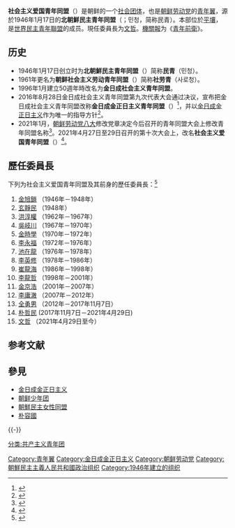 {{Infobox political youth organization
|name_Chinese = 社会主义爱国青年同盟
|name_native = 사회주의애국청년동맹
|logo = [[File:Emblem_of_KSYL.svg|140px]]
|chairman = 
|colorcode = #FF0000
|foundation = 1946年1月17日
|headquarters = {{DPRK-PRK}}[[平壤市|平壤市]]
|ideology =  [[金日成金正日主义|金日成金正日主义]]
|international = [[世界民主青年聯盟|世界民主青年聯盟]]
|regional1_type = |regional1_name = |student = 
|secretary = [[文哲(朝鲜政治家)|文哲]]
|mother_party = {{WPK}}
|flag = [[File:Flag_of_KSYL.svg|border]]
}}

'''社会主义爱国青年同盟'''（{{kor|名=北|諺=사회주의애국청년동맹|漢=社會主義愛國靑年同盟|f=y}}）是朝鲜的一个[[社会团体|社会团体]]，也是[[朝鲜劳动党|朝鲜劳动党]]的[[青年翼|青年翼]]，源於1946年1月17日的'''北朝鮮民主青年同盟'''（{{lang|ko|북조선민주청년동맹}}；민청，简称民青）。本部位於[[平壤|平壤]]，是[[世界民主青年聯盟|世界民主青年聯盟]]的成员。現任委員長为[[文哲(朝鲜政治家)|文哲]]。[[機關報|機關報]]为《[[青年前衛|青年前衛]]》。

==历史==
*1946年1月17日创立时为'''北朝鮮民主青年同盟'''（{{lang|ko|북조선민주청년동맹}}）简称'''民青'''（민청）。
*1961年更名为'''朝鲜社会主义劳动青年同盟'''（{{lang|ko|사회주의로동청년동맹}}）简称'''社劳青'''（사로청）。
*1996年1月建立50週年時改名为'''金日成社会主义青年同盟'''。
*2016年8月28日金日成社会主义青年同盟第九次代表大会通过决议，宣布把金日成社会主义青年同盟改称'''金日成金正日主义青年同盟'''（{{kor|名=北|諺=김일성김정일주의청년동맹|漢=金日成金正日主義靑年同盟|link=no}}）<ref>{{Cite web |url=http://www.rodong.rep.kp/cn/index.php?strPageID=SF01_02_01&newsID=2016-08-30-0007 |title=存档副本 |accessdate=2016-09-01 |archive-date=2016-09-02 |archive-url=https://web.archive.org/web/20160902235431/http://www.rodong.rep.kp/cn/index.php?strPageID=SF01_02_01&newsID=2016-08-30-0007 |dead-url=no }}</ref>，并以[[金日成金正日主义|金日成金正日主义]]作为唯一的指导方针<ref>{{Cite web |url=http://www.naenara.com.kp/ch/great/political.php?5 |title=Naenara-朝鲜的政治 - 政党社会团体 - 金日成社会主义青年同盟 |accessdate=2016-09-01 |archive-date=2016-09-10 |archive-url=https://web.archive.org/web/20160910221819/http://www.naenara.com.kp/ch/great/political.php?5 |dead-url=no }}</ref>。
*2021年1月，[[朝鲜劳动党第八次代表大会|朝鲜劳动党八大]]修改党章决定今后召开的青年同盟大会上修改青年同盟名称<ref>{{cite web |title=朝鲜劳动党第八次代表大会修改朝鲜劳动党章程 |url=http://www.rodong.rep.kp/cn/index.php?strPageID=SF01_02_01&newsID=2021-01-10-0003 |website=[[劳动新闻|劳动新闻]] |accessdate=2021-01-10 |language=zh-hans |archive-date=2021-01-14 |archive-url=https://web.archive.org/web/20210114142057/http://www.rodong.rep.kp/cn/index.php?strPageID=SF01_02_01&newsID=2021-01-10-0003 |dead-url=no }}</ref>。2021年4月27日至29日召开的第十次大会上，改名'''社会主义爱国青年同盟'''（{{lang|ko|사회주의애국청년동맹}}）<ref>{{Cite web|url= https://cn.yna.co.kr/view/ACK20210430000400881|title= 朝鲜青年组织名称去掉已故领导人姓名引关注|date= 2021-04-30|work= 韩联社|access-date= 2021-04-30|archive-date= 2021-05-01|archive-url= https://web.archive.org/web/20210501060301/https://cn.yna.co.kr/view/ACK20210430000400881|dead-url= no}}</ref>。

==歷任委員長==
下列为社会主义爱国青年同盟及其前身的歷任委員長：<ref>{{cite web |url=http://www.tongilnews.com/news/articleView.html?idxno=115181 |publisher=Tongilnews |title="당을 따라 청년들 앞으로" |date=2016-01-19 |accessdate=2017-10-31 |archive-date=2017-11-07 |archive-url=https://web.archive.org/web/20171107011838/http://www.tongilnews.com/news/articleView.html?idxno=115181 |dead-url=no }}</ref>
# [[金旭鎖|金旭鎖]] （1946年－1948年）
# [[玄靜民|玄靜民]] （1948年）
# [[洪淳權|洪淳權]] （1962年－1967年）
# [[吳岐川|吳岐川]] （1967年－1970年）
# [[金時學|金時學]] （1970年－1972年）
# [[李永福|李永福]] （1972年－1976年）
# [[池在龍|池在龍]] （1976年－1978年）
# [[李英修|李英修]] （1978年－1986年）
# [[崔龍海|崔龍海]] （1986年－1998年）
# [[李龍哲|李龍哲]] （1998年－2001年）
# [[金京浩|金京浩]] （2001年－2007年）
# [[李庸澈|李庸澈]] （2007年－2012年）
# [[全勇男|全勇男]] （2012年－2017年11月7日）
# [[朴哲民|朴哲民]]  (2017年11月7日－2021年4月29日)
# [[文哲(朝鲜政治家)|文哲]]  （2021年4月29日至今）

== 参考文献 ==
{{Reflist|30em}}

== 參見 ==
{{Portal|北朝鲜}}
* [[金日成金正日主义|金日成金正日主义]]
* [[朝鲜少年团|朝鲜少年团]]
* [[朝鮮民主女性同盟|朝鮮民主女性同盟]]
* [[朴容國|朴容國]]

{{-}}
{{共产主义青年团}}

[[Category:青年翼|Category:青年翼]]
[[Category:金日成金正日主义|Category:金日成金正日主义]]
[[Category:朝鲜劳动党|Category:朝鲜劳动党]]
[[分类:共产主义青年团|分类:共产主义青年团]]
[[Category:朝鮮民主主義人民共和國政治组织|Category:朝鮮民主主義人民共和國政治组织]]
[[Category:1946年建立的组织|Category:1946年建立的组织]]
